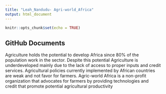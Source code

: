 ```yaml
---
title: "Leah_Nandudu- Agri-world_Africa"
output: html_document
---
```


```r
knitr::opts_chunk$set(echo = TRUE)
```

## GitHub Documents
Agriculture holds the potential to develop Africa since 80% of the population work in the sector. Despite this potential Agriculture is underdeveloped mainly due to the lack of access to proper inputs and credit services. Agricultural policies currently implemented by African countries are weak and not favor for farmers. 
Agric-world Africa is a non-profit organization that advocates for farmers by providing technologies and credit that promote potential agricultural productivity 
